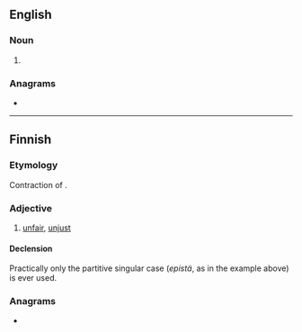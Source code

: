 {{also|épis}}
==English==

===Noun===
{{head|en|noun form}}

# {{plural of|en|epi}}

===Anagrams===
* {{anagrams|en|a=eips|Peis|Seip|Sipe|ipes|pies|pisé|sipe|spie}}

----

==Finnish==

===Etymology===
Contraction of {{m|fi|epäreilu||unfair, unjust}}.

===Adjective===
{{fi-adj}}

# {{lb|fi|slang}} [[unfair]], [[unjust]]
#: {{usex|fi|On ihan '''epistä''', että...|It's quite '''unfair''' that...}}

====Declension====
Practically only the partitive singular case (''epistä'', as in the example above) is ever used.

{{fi-decl-vastaus|pos=adj|epi|ä}}

===Anagrams===
* {{anagrams|fi|a=eips|pesi|sepi}}